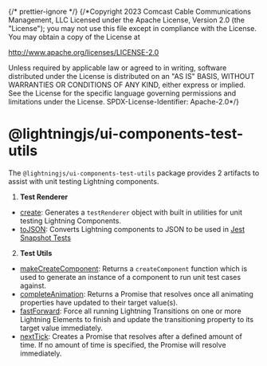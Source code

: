 {/* prettier-ignore */}
{/*Copyright 2023 Comcast Cable Communications Management, LLC
Licensed under the Apache License, Version 2.0 (the "License");
you may not use this file except in compliance with the License.
You may obtain a copy of the License at

http://www.apache.org/licenses/LICENSE-2.0

Unless required by applicable law or agreed to in writing, software
distributed under the License is distributed on an "AS IS" BASIS,
WITHOUT WARRANTIES OR CONDITIONS OF ANY KIND, either express or implied.
See the License for the specific language governing permissions and
limitations under the License.
SPDX-License-Identifier: Apache-2.0\*/}


<Meta title="Documentation / Unit Testing / Overview" />

# @lightningjs/ui-components-test-utils

The `@lightningjs/ui-components-test-utils` package provides 2 artifacts to assist with unit testing Lightning components.

1. **Test Renderer**

- [create](/story/docs-unit-testing-test-renderer-create--page): Generates a `testRenderer` object with built in utilities for unit testing Lightning Components.
- [toJSON](/story/docs-unit-testing-test-renderer-tojson--page): Converts Lightning components to JSON to be used in [Jest Snapshot Tests](https://jestjs.io/docs/snapshot-testing)

2. **Test Utils**

- [makeCreateComponent](/story/docs-unit-testing-test-utils-makecreatecomponent--page): Returns a `createComponent` function which is used to generate an instance of a component to run unit test cases against.
- [completeAnimation](/story/docs-unit-testing-test-utils-completeanimation--page): Returns a Promise that resolves once all animating properties have updated to their target value(s).
- [fastForward](/story/docs-unit-testing-test-utils-fastforward--page): Force all running Lightning Transitions on one or more Lightning Elements to finish and update the transitioning property to its target value immediately.
- [nextTick](/story/docs-unit-testing-test-utils-nexttick--page): Creates a Promise that resolves after a defined amount of time. If no amount of time is specified, the Promise will resolve immediately.

